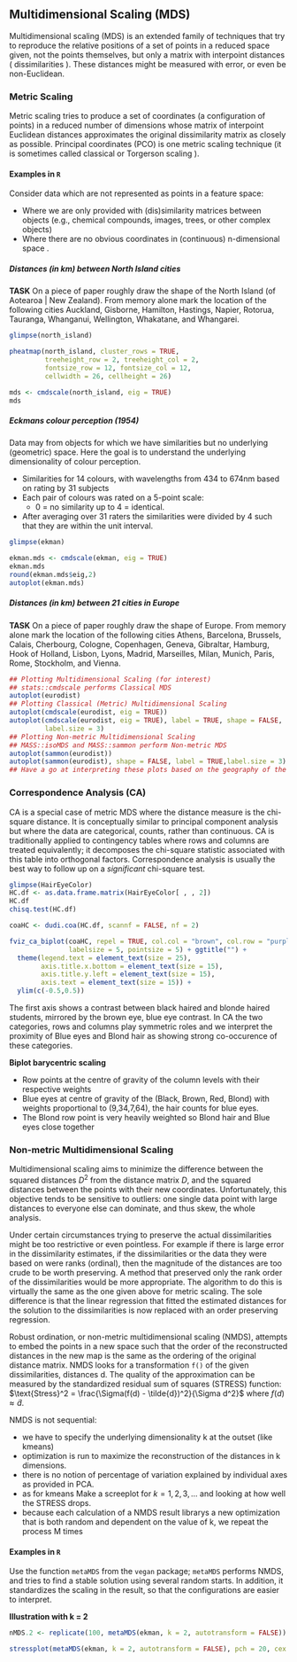 ## Multidimensional Scaling (MDS)

Multidimensional scaling (MDS) is an extended family of techniques that try to reproduce the
relative positions of a set of points in a reduced space given, not the points themselves, but only a
matrix with interpoint distances ( dissimilarities ). These distances might be measured with error, or even be non-Euclidean. 


### Metric Scaling

Metric scaling tries to produce a set of coordinates (a configuration of points) in a reduced number
of dimensions whose matrix of interpoint Euclidean distances approximates the original
dissimilarity matrix as closely as possible.  Principal coordinates (PCO) is one metric scaling technique (it is sometimes called classical or Torgerson scaling ). 


#### Examples in `R`

Consider data which are not represented as points in a feature space: 

  + Where we are only provided with (dis)similarity matrices between objects (e.g., chemical compounds, images, trees, or other complex objects)
  + Where there are no obvious coordinates in (continuous) n-dimensional space .


##### Distances (in km) between North Island cities

<div class="alert alert-warning">
  <strong>TASK</strong>  On a piece of paper roughly draw the shape of the North Island (of Aotearoa | New Zealand). From memory alone mark the location of the following cities Auckland, Gisborne, Hamilton, Hastings, Napier, Rotorua, Tauranga, Whanganui, Wellington, Whakatane, and Whangarei.
</div>


```r
glimpse(north_island) 
```

```r
pheatmap(north_island, cluster_rows = TRUE,
         treeheight_row = 2, treeheight_col = 2,
         fontsize_row = 12, fontsize_col = 12,
         cellwidth = 26, cellheight = 26)


```

```r
mds <- cmdscale(north_island, eig = TRUE)
mds
```


##### Eckmans colour perception (1954)

Data may from objects for which we have similarities but no underlying (geometric) space. Here the goal is to understand the underlying dimensionality of colour perception.

  + Similarities for 14 colours, with wavelengths from 434 to 674nm based on rating by 31 subjects
  + Each pair of colours was rated on a 5-point scale:
      + 0 = no similarity up to 4 = identical.
  + After averaging over 31 raters the similarities were divided by 4 such that they are within the unit interval.


```r
glimpse(ekman) 
```


```r
ekman.mds <- cmdscale(ekman, eig = TRUE)
ekman.mds
round(ekman.mds$eig,2)
autoplot(ekman.mds)
```

##### Distances (in km) between 21 cities in Europe

<div class="alert alert-warning">
  <strong>TASK</strong>  On a piece of paper roughly draw the shape of Europe. From memory alone mark the location of the following cities Athens, Barcelona, Brussels, Calais, Cherbourg, Cologne, Copenhagen, Geneva, Gibraltar, Hamburg, Hook of Holland, Lisbon, Lyons, Madrid, Marseilles, Milan, Munich, Paris, Rome, Stockholm, and Vienna.
</div>


```r
## Plotting Multidimensional Scaling (for interest)
## stats::cmdscale performs Classical MDS
autoplot(eurodist)
## Plotting Classical (Metric) Multidimensional Scaling
autoplot(cmdscale(eurodist, eig = TRUE))
autoplot(cmdscale(eurodist, eig = TRUE), label = TRUE, shape = FALSE,
         label.size = 3)
## Plotting Non-metric Multidimensional Scaling
## MASS::isoMDS and MASS::sammon perform Non-metric MDS
autoplot(sammon(eurodist))
autoplot(sammon(eurodist), shape = FALSE, label = TRUE,label.size = 3)
## Have a go at interpreting these plots based on the geography of the cities :-)
```

### Correspondence Analysis (CA)

CA is a special case of metric MDS where the distance measure is the chi-square distance. It is conceptually similar to principal component analysis but where the data are categorical, counts, rather than continuous. CA is traditionally applied to contingency tables where rows and columns are treated equivalently; it decomposes the chi-square statistic associated with this table into orthogonal factors. Correspondence analysis is usually the best way to follow up on a *significant* chi-square test.

```r
glimpse(HairEyeColor)
HC.df <- as.data.frame.matrix(HairEyeColor[ , , 2])
HC.df
chisq.test(HC.df)
```

```r
coaHC <- dudi.coa(HC.df, scannf = FALSE, nf = 2)
```

```r
fviz_ca_biplot(coaHC, repel = TRUE, col.col = "brown", col.row = "purple",
               labelsize = 5, pointsize = 5) + ggtitle("") +
  theme(legend.text = element_text(size = 25),
        axis.title.x.bottom = element_text(size = 15),
        axis.title.y.left = element_text(size = 15),
        axis.text = element_text(size = 15)) +
  ylim(c(-0.5,0.5))

```

The first axis shows a contrast between black haired and blonde haired students, mirrored by the brown eye, blue eye contrast. In CA the two categories, rows and columns play
symmetric roles and we interpret the proximity of Blue eyes and Blond hair as showing strong co-occurence of these categories.

**Biplot barycentric scaling**

 + Row points at the centre of gravity of the column levels with their respective weights
 + Blue eyes at centre of gravity of the (Black, Brown, Red, Blond) with weights proportional to (9,34,7,64), the hair counts for blue eyes.
 + The Blond row point is very heavily weighted so Blond hair and Blue eyes close together


### Non-metric Multidimensional Scaling

Multidimensional scaling aims to minimize the difference between the squared distances $D^2$ from the distance matrix $D$, and the squared distances between the points with their new coordinates. Unfortunately, this objective tends to be sensitive to outliers: one single data point with large distances to everyone else can dominate, and thus skew, the whole analysis.


Under certain circumstances trying to preserve the actual dissimilarities might be too restrictive or even pointless. For example if there is large error in the dissimilarity estimates, if the dissimilarities or the data they were based on were ranks (ordinal), then the magnitude of the distances are too crude to be worth preserving. A method that preserved only the rank order of the dissimilarities would be more appropriate. The algorithm to do this is virtually the same as the one given above for metric scaling. The sole difference is that the linear regression that fitted the estimated distances for the solution to the dissimilarities is now replaced with an order preserving regression.

Robust ordination, or non-metric multidimensional scaling (NMDS), attempts to embed the points in a new space such that the order of the reconstructed distances in the new map is the same as the ordering of the original distance matrix. NMDS looks for a transformation `f()` of the given dissimilarities, distances d. The quality of the approximation can be measured by the standardized residual sum of
squares (STRESS) function: $\text{Stress}^2 = \frac{\Sigma(f(d) - \tilde{d})^2}{\Sigma d^2}$ where $f(d)\approx  \tilde{d}$.


NMDS is not sequential:

 + we have to specify the underlying dimensionality k at the outset (like kmeans)
 + optimization is run to maximize the reconstruction of the distances in k dimensions.
 + there is no notion of percentage of variation explained by individual axes as provided in PCA.
 + as for kmeans Make a screeplot for $k = 1,2,3,...$ and looking at how well the STRESS drops.
 + because each calculation of a NMDS result librarys a new optimization that is both random and dependent on the value of k, we repeat the process M times


#### Examples in `R`

Use the function `metaMDS` from the `vegan` package; `metaMDS` performs NMDS, and tries to find a stable solution using several random starts. In addition, it standardizes the scaling in the result, so
that the configurations are easier to interpret.

**Illustration with k = 2**

```r
nMDS.2 <- replicate(100, metaMDS(ekman, k = 2, autotransform = FALSE)) 
```


```r
stressplot(metaMDS(ekman, k = 2, autotransform = FALSE), pch = 20, cex = 2)

```



